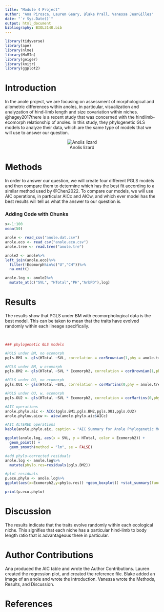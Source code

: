 ```yaml
---
title: "Module 4 Project"
author: "Ana Pirosca, Lauren Geary, Blake Prall, Vanessa JeanGilles"
date: "`r Sys.Date()`"
output: html_document
bibliography: BIOL3140.bib
---
```


```r
library(tidyverse) 
library(ape)
library(nlme) 
library(MuMIn) 
library(geiger) 
library(knitr) 
library(ggplot2)
```

# Introduction
In the anole project, we are focusing on assessment of morphological and allometric differences within anoles, in particular, visualization and analyzation of hind-limb length and size covariation within niches. @hagey2017there is a recent study that was concerned with the hindlimb-ecomorph relationship of anoles. In this study, they phylogenetic GLS models to analyze their data, which are the same type of models that we will use to answer our question.


<center>![Anolis lizard](https://upload.wikimedia.org/wikipedia/commons/thumb/4/4b/Green_anole.jpg/800px-Green_anole.jpg)</center>


# Methods
In order to answer our question, we will create four different PGLS models and then compare them to determine which has the best fit according to a similar method used by @Chen2022. To compare our models, we will use AIC operations, in particular AICc and AICw, and which ever model has the best results will tell us what the answer to our question is.

### Adding Code with Chunks
```r
x<-1:100
mean(50)
```

```r
anole <- read_csv("anole.dat.csv")
anole.eco <- read_csv("anole.eco.csv")
anole.tree <- read.tree("anole.tre")
```

```r
anole2 <- anole%>%
left_join(anole.eco)%>%
  filter(!Ecomorph%in%c("U","CH"))%>%
  na.omit()

anole.log <- anole2%>%
  mutate_at(c("SVL", "HTotal","PH","ArbPD"),log)
```

# Results
The results show that PGLS under BM with ecomorphological data is the best model. This can be taken to mean that the traits have evolved randomly within each lineage specifically.

<br>

```r
### phylogenetic GLS models

#PGLS under BM, no ecomorph
pgls.BM1 <- gls(HTotal ~SVL, correlation = corBrownian(1,phy = anole.tree,form=~Species),data = anole.log, method = "ML")

#PGLS under BM, w ecomorph
pgls.BM2 <- gls(HTotal ~SVL * Ecomorph2, correlation = corBrownian(1,phy = anole.tree,form=~Species),data = anole.log, method = "ML")

#PGLS under OU, no ecomorph
pgls.OU1 <- gls(HTotal ~SVL, correlation = corMartins(0,phy = anole.tree,form=~Species),data = anole.log, method = "ML")

#PGLS under OU, w, ecomorph
pgls.OU2 <- gls(HTotal ~SVL * Ecomorph2, correlation = corMartins(0,phy = anole.tree,form=~Species),data = anole.log, method = "ML")
```

```r
#AIC operations
anole.phylo.aic <- AICc(pgls.BM1,pgls.BM2,pgls.OU1,pgls.OU2)
anole.phylow.aicw <- aicw(anole.phylo.aic$AICc)
```

```r
#AIC ALTERED operations
kable(anole.phylo.aic, caption = "AIC Summary for Anole Phylogenetic Models")
```

```r
ggplot(anole.log, aes(x = SVL, y = HTotal, color = Ecomorph2)) +
  geom_point() +
  geom_smooth(method = "lm", se = FALSE)
```

```r
#add phylo-corrected residuals
anole.log <- anole.log%>%
  mutate(phylo.res=residuals(pgls.BM2))
```

```r
#plot residuals
p.eco.phylo <- anole.log%>%
ggplot(aes(x=Ecomorph2,y=phylo.res)) +geom_boxplot() +stat_summary(fun=mean, geom="point", size=3)

print(p.eco.phylo)
```

# Discussion
The results indicate that the traits evolve randomly within each ecological niche. This signifies that each niche has a particular hind-limb to body length ratio that is advantageous there in particular. 

# Author Contributions
Ana produced the AIC table and wrote the Author Contributions. Lauren created the regression plot, and created the reference file. Blake added an image of an anole and wrote the introduction. Vanessa wrote the Methods, Results, and Discussion.

# References
